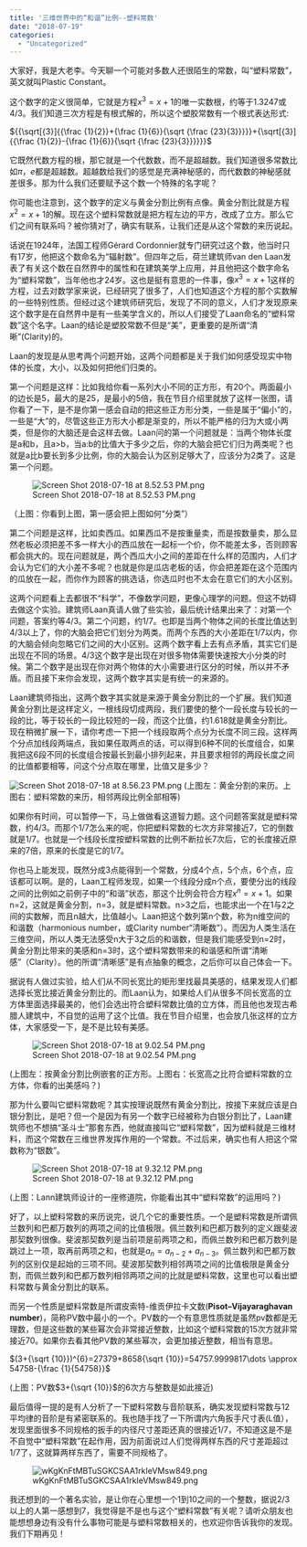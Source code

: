 ```yaml
---
title: '三维世界中的“和谐”比例--塑料常数'
date: "2018-07-19"
categories:
  - "Uncategorized"
---
```


大家好，我是大老李。今天聊一个可能对多数人还很陌生的常数，叫“塑料常数”，英文就叫Plastic Constant。

这个数字的定义很简单，它就是方程$x^{3}=x+1$的唯一实数根，约等于1.3247或4/3。我们知道三次方程是有根式解的，所以这个塑胶常数有一个根式表达形式:

${{\sqrt[{3}]{{\frac {1}{2}}+{\frac {1}{6}}{\sqrt {\frac {23}{3}}}}}+{\sqrt[{3}]{{\frac {1}{2}}-{\frac {1}{6}}{\sqrt {\frac {23}{3}}}}}}$

它既然代数方程的根，那它就是一个代数数，而不是超越数。我们知道很多常数比如$\pi$，$e$都是超越数。超越数给我们的感觉是充满神秘感的，而代数数的神秘感就差很多。那为什么我们还要赋予这个数一个特殊的名字呢？

你可能也注意到，这个数字的定义与黄金分割比例有点像。黄金分割比就是方程$x^{2}=x+1$的解。现在这个塑料常数就是把方程左边的平方，改成了立方。那么它们之间有联系吗？被你猜对了，确实有联系，让我们还是从这个常数的来历说起。

话说在1924年，法国工程师Gérard Cordonnier就专门研究过这个数，他当时只有17岁，他把这个数命名为“辐射数”。但四年之后，荷兰建筑师van den Laan发表了有关这个数在自然界中的属性和在建筑美学上应用，并且他把这个数字命名为“塑料常数”，当年他也才24岁。这也是挺有意思的一件事，像$x^{3}=x+1$这样的方程，过去对数学家来说，已经研究了很多了，人们也知道这个方程的那个实数解的一些特别性质。但经过这个建筑师研究后，发现了不同的意义，人们才发现原来这个数字是在自然界中是有一些美学含义的，所以人们接受了Laan命名的“塑料常数”这个名字。Laan的结论是塑胶常数不但是“美”，更重要的是所谓“清晰”(Clarity)的。

Laan的发现是从思考两个问题开始，这两个问题都是关于我们如何感受现实中物体的长度，大小，以及如何把他们归类的。

第一个问题是这样：比如我给你看一系列大小不同的正方形，有20个。两面最小的边长是5，最大的是25，是最小的5倍，我在节目介绍里就放了这样一张图，请你看了一下，是不是你第一感会自动的把这些正方形分类，一些是属于“偏小”的，一些是“大”的，尽管这些正方形大小都是渐变的，所以不能严格的归为大或小两类，但是你的大脑还是会这样去做。Laan问的第一个问题就是：当两个物体长度是a和b，且a>b，当a:b的比值大于多少之后，你的大脑会把它们归为两类呢？也就是a比b要长到多少比例，你的大脑会认为区别足够大了，应该分为2类了。这是第一个问题。

![Screen Shot 2018-07-18 at 8.52.53 PM.png](https://dalaoliblog.wordpress.com/wp-content/uploads/2018/07/screen-shot-2018-07-18-at-8-52-53-pm.png)

（上图：你看到上图，第一感会把上图如何“分类”）

第二个问题是这样，比如卖西瓜。如果西瓜不是按重量卖，而是按数量卖，那么显然老板必须把差不多一样大小的西瓜放在一起标一个价，你不能差太多，否则顾客都会挑大的。现在问题就是，两个西瓜大小之间的差距在什么样的范围内，人们才会认为它们的大小差不多呢？也就是你是瓜店老板的话，你会把差距在这个范围内的瓜放在一起，而你作为顾客的挑选话，你选瓜时也不太会在意它们的大小区别。

这两个问题看上去都很不“科学”，不像数学问题，更像心理学的问题。但这不妨碍去做这个实验。建筑师Laan真请人做了些实验，最后统计结果出来了：对第一个问题，答案约等4/3。第二个问题，约1/7。也即是当两个物体之间的长度比值达到4/3以上了，你的大脑会把它们划分为两类。而两个东西的大小差距在1/7以内，你的大脑会倾向忽略它们之间的大小区别。这两个数字看上去有点矛盾，其实它们是出现在不同的场景。4/3这个数字是出现在对很多物体需要快速按大小分类的时候。第二个数字是出现在你对两个物体的大小需要进行区分的时候，所以并不矛盾。而且接下来你会发现，这两个数字其实是有统一的来源的。

Laan建筑师指出，这两个数字其实就是来源于黄金分割比的一个扩展。我们知道黄金分割比是这样定义，一根线段切成两段，我们要使的整个一段长度与较长的一段的比，等于较长的一段比较短的一段，而这个比值，约1.618就是黄金分割比。现在稍微扩展一下，请你考虑一下把一个线段取两个点分为长度不同三段。这样两个分点加线段两端点，我如果任取两点的话，可以得到6种不同的长度组合，如果我把这6段不同的长度组合按最长到最小排列起来，并且要求相邻的两段长度之间的比值都要相等，问这个分点取在哪里，比值又是多少？

![Screen Shot 2018-07-18 at 8.56.23 PM.png](https://dalaoliblog.wordpress.com/wp-content/uploads/2018/07/screen-shot-2018-07-18-at-8-56-23-pm.png)
(上图左：黄金分割的来历。上图右：塑料常数的来历，相邻两段比例全部相等)

如果你有时间，可以暂停一下，马上做做看这道智力题。这个问题答案就是塑料常数，约4/3。而那个1/7怎么来的呢，你把塑料常数的七次方非常接近7，它的倒数就是1/7。也就是一个线段长度按塑料常数的比例不断拉长7次后，它的长度接近原来的7倍，原来的长度是它的1/7。

你也马上能发现，既然分成3点能得到一个常数，分成4个点，5个点，6个点，应该都可以啊。是的，Laan工程师发现，如果一个线段分成n个点，要使分出的线段之间的比例如之前例子中的“和谐”状态，那这个比例会符合方程$x^{n}=x+1$。如果n=2，这就是黄金分割，n=3，就是塑料常数。n>3之后，也能求出一个在1与2之间的实数解，而且n越大，比值越小。Laan把这个数列第n个数，称为n维空间的和谐数（harmonious number，或Clarity number“清晰数”）。而因为人类生活在三维空间，所以人类无法感受n大于3之后的和谐数，但是我们能感受到n=2时，黄金分割比带来的美感和n=3时，这个塑料常数带来的和谐感和所谓“清晰感”（Clarity）。他的所谓“清晰感”是有点抽象的概念，之后你可以自己体会一下。

据说有人做过实验，给人们从不同长宽比的矩形里找最具美感的，结果发现人们都选择长宽比接近黄金分割比的。而Laan认为，如果给人们从很多不同长宽高的立方体里面选择最美的，他们会选出符合塑料常数比值的立方体，而且他也发现古希腊人建筑中，不自觉的运用了这个比值。我在节目介绍里，也会放几张这样的立方体，大家感受一下，是不是比较有美感。

![Screen Shot 2018-07-18 at 9.02.54 PM.png](https://dalaoliblog.wordpress.com/wp-content/uploads/2018/07/screen-shot-2018-07-18-at-9-02-54-pm.png)

(上图左：按黄金分割比例嵌套的正方形。上图右：长宽高之比符合塑料常数的立方体，你看的出美感吗？)

那为什么要叫它塑料常数呢？其实按理说既然有黄金分割比，按接下来就应该是白银分割比，是吧？但一个是因为有另一个数字已经被称为白银分割比了，Laan建筑师也不想搞“圣斗士”那套东西，他就直接叫它“塑料常数”，因为塑料就是三维材料，而这个常数在三维世界发挥作用的一个常数。不过后来，确实也有人把这个常数称为“银数”。

![Screen Shot 2018-07-18 at 9.32.12 PM.png](https://dalaoliblog.wordpress.com/wp-content/uploads/2018/07/screen-shot-2018-07-18-at-9-32-12-pm.png)

(上图：Lann建筑师设计的一座修道院，你能看出其中“塑料常数”的运用吗？)

好了，以上塑料常数的来历说完，说几个它的重要性质。一个是塑料常数是所谓佩兰数列和巴都万数列的两项之间的比值极限。佩兰数列和巴都万数列的定义跟斐波那契数列很像。斐波那契数列是当前项是前两项之和，而佩兰数列和巴都万数列是跳过上一项，取再前两项之和，也就是$a_{n}=a_{n-2}+a_{n-3}$。佩兰数列和巴都万数列的区别仅是起始的三项不同。斐波那契数列相邻两项之间的比值极限是黄金分割，而佩兰数列和巴都万数列相邻两项之间的比就是塑料常数，这里也可以看出塑料常数与黄金分割比的联系。

而另一个性质是塑料常数是所谓皮索特-维贡伊拉卡文数(**Pisot–Vijayaraghavan number**)，简称PV数中最小的一个。PV数的一个有意思性质就是虽然pv数都是无理数，但是这些数的某些幂次会非常接近整数，比如这个塑料常数的15次方就非常接近70。如果你去看其他PV数的某些幂次，会更加接近整数，相当有意思。

$(3+{\sqrt {10}})^{6}=27379+8658{\sqrt {10}}=54757.9999817\dots \approx 54758-{\frac {1}{54758}}$

(上图：PV数$3+{\sqrt {10}}$的6次方与整数是如此接近)

最后值得一提的是有人分析了一下塑料常数与音阶联系，确实发现塑料常数与12平均律的音阶是有紧密联系的。我也随手找了一下所谓内六角扳手尺寸表(L值），发现里面很多不同规格的扳手的内径尺寸差距还真的很接近1/7，不知道这是不是不自觉中“塑料常数”在起作用，因为前面说过人们觉得两样东西的尺寸差距超过1/7了，这就算两样东西了，需要不同规格了。

![wKgKnFtMBTuSGKCSAA1rkIeVMsw849.png](https://dalaoliblog.wordpress.com/wp-content/uploads/2018/07/wkgknftmbtusgkcsaa1rkievmsw849.png)

我还想到的一个著名实验，是让你在心里想一个1到10之间的一个整数，据说2/3以上的人第一感想到7，我觉得是不是也与这个“塑料常数”有关呢？请听众朋友也能想想身边有没有什么事物可能是与塑料常数相关的，也欢迎你告诉我你的发现。我们下期再见！